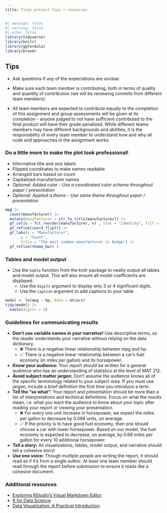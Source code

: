 ---
title: Final project tips + resources
---

```{r}
#| message: false
#| warning: false
#| echo: false
library(tidyverse)
library(knitr)
library(ggformula)
library(broom)
```

## Tips

-   Ask questions if any of the expectations are unclear.

-   Make sure each team member is contributing, both in terms of quality and quantity of contribution (we will be reviewing commits from different team members).

-   All team members are expected to contribute equally to the completion of this assignment and group assessments will be given at its completion - anyone judged to not have sufficient contributed to the final product will have their grade penalized. While different teams members may have different backgrounds and abilities, it is the responsibility of every team member to understand how and why all code and approaches in the assignment works.


### Do a little more to make the plot look professional!

-   Informative title and axis labels
-   Flipped coordinates to make names readable
-   Arranged bars based on count
-   Capitalized manufacturer names
-   *Optional: Added color - Use a coordinated color scheme throughout paper / presentation*
-   *Optional: Applied a theme - Use same theme throughout paper / presentation*

```{r}
mpg |>
  count(manufacturer) |>
  mutate(manufacturer = str_to_title(manufacturer)) |>
  gf_col(n ~ fct_reorder(manufacturer, n) , stat = "identity", fill = "steelblue") |> 
  gf_refine(coord_flip()) |> 
  gf_labs(x = "Manufacturer", 
       y = "Count", 
       title = "The most common manufacturer is Dodge") |> 
  gf_refine(theme_bw() )
```

### Tables and model output

-   Use the `kable` function from the knitr package to neatly output all tables and model output. This will also ensure all model coefficients are displayed.
    -   Use the `digits` argument to display only 3 or 4 significant digits.
    -   Use the `caption` argument to add captions to your table.

```{r}
model <- lm(mpg ~ hp, data = mtcars)
tidy(model) |>
  kable(digits = 3)
```

### Guidelines for communicating results

-   **Don't use variable names in your narrative!** Use descriptive terms, so the reader understands your narrative without relying on the data dictionary.
    -   ❌ There is a negative linear relationship between mpg and hp.
    -   ✅ There is a negative linear relationship between a car's fuel economy (in miles per gallon) and its horsepower.
-   **Know your audience:** Your report should be written for a general audience who has an understanding of statistics at the level of MAT 212.
-   **Avoid subject matter jargon:** Don't assume the audience knows all of the specific terminology related to your subject area. If you must use jargon, include a brief definition the first time you introduce a term.
-   **Tell the "so what":** Your report and presentation should be more than a list of interpretations and technical definitions. Focus on what the results mean, i.e. what you want the audience to know about your topic after reading your report or viewing your presentation.
    -   ❌ For every one unit increase in horsepower, we expect the miles per gallon to decrease by 0.068 units, on average.
    -   ✅ If the priority is to have good fuel economy, then one should choose a car with lower horsepower. Based on our model, the fuel economy is expected to decrease, on average, by 0.68 miles per gallon for every 10 additional horsepower.
-   **Tell a story:** All visualizations, tables, model output, and narrative should tell a cohesive story!
-   **Use one voice:** Though multiple people are writing the report, it should read as if it's from a single author. At least one team member should read through the report before submission to ensure it reads like a cohesive document.

### Additional resources

-   [Exploring RStudio's Visual Markdown Editor](https://www.rstudio.com/blog/exploring-rstudio-visual-markdown-editor/)
-   [R for Data Science](https://r4ds.had.co.nz/)
-   [Data Visualization: A Practical Introduction](https://socviz.co/index.html)
